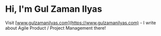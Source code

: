 # Hi, I'm Gul Zaman Ilyas

Visit [www.gulzamanilyas.com](https://www.gulzamanilyas.com) - I write about Agile Product / Project Management there!

